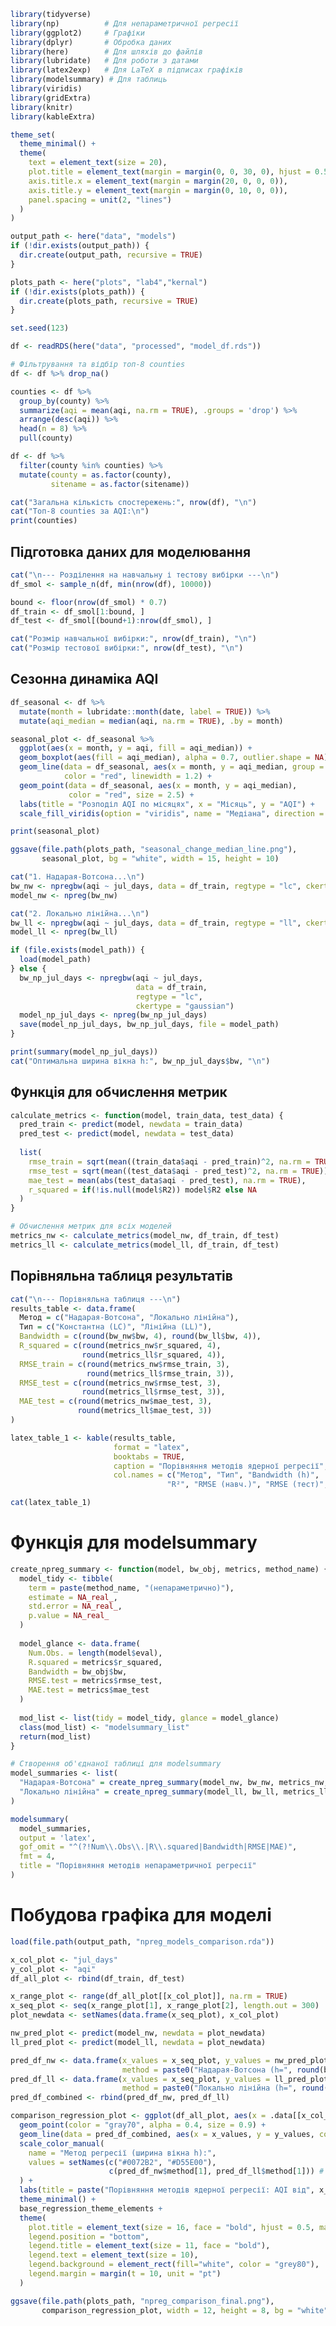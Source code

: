 ```r
library(tidyverse)
library(np)          # Для непараметричної регресії
library(ggplot2)     # Графіки
library(dplyr)       # Обробка даних
library(here)        # Для шляхів до файлів
library(lubridate)   # Для роботи з датами
library(latex2exp)   # Для LaTeX в підписах графіків
library(modelsummary) # Для таблиць
library(viridis)
library(gridExtra)
library(knitr)
library(kableExtra)

theme_set(
  theme_minimal() +
  theme(
    text = element_text(size = 20),
    plot.title = element_text(margin = margin(0, 0, 30, 0), hjust = 0.5),
    axis.title.x = element_text(margin = margin(20, 0, 0, 0)),
    axis.title.y = element_text(margin = margin(0, 10, 0, 0)),
    panel.spacing = unit(2, "lines")
  )
)

output_path <- here("data", "models")
if (!dir.exists(output_path)) {
  dir.create(output_path, recursive = TRUE)
}

plots_path <- here("plots", "lab4","kernal")
if (!dir.exists(plots_path)) {
  dir.create(plots_path, recursive = TRUE)
}

set.seed(123)
```

```r
df <- readRDS(here("data", "processed", "model_df.rds"))

# Фільтрування та відбір топ-8 counties
df <- df %>% drop_na()

counties <- df %>%
  group_by(county) %>%
  summarize(aqi = mean(aqi, na.rm = TRUE), .groups = 'drop') %>%
  arrange(desc(aqi)) %>%
  head(n = 8) %>%
  pull(county)

df <- df %>% 
  filter(county %in% counties) %>%
  mutate(county = as.factor(county),
         sitename = as.factor(sitename))

cat("Загальна кількість спостережень:", nrow(df), "\n")
cat("Топ-8 counties за AQI:\n")
print(counties)

```

## Підготовка даних для моделювання
```r
cat("\n--- Розділення на навчальну і тестову вибірки ---\n")
df_smol <- sample_n(df, min(nrow(df), 10000))

bound <- floor(nrow(df_smol) * 0.7)
df_train <- df_smol[1:bound, ]
df_test <- df_smol[(bound+1):nrow(df_smol), ]

cat("Розмір навчальної вибірки:", nrow(df_train), "\n")
cat("Розмір тестової вибірки:", nrow(df_test), "\n")
```

## Сезонна динаміка AQI
```r
df_seasonal <- df %>%
  mutate(month = lubridate::month(date, label = TRUE)) %>% 
  mutate(aqi_median = median(aqi, na.rm = TRUE), .by = month)

seasonal_plot <- df_seasonal %>% 
  ggplot(aes(x = month, y = aqi, fill = aqi_median)) +
  geom_boxplot(aes(fill = aqi_median), alpha = 0.7, outlier.shape = NA) +
  geom_line(data = df_seasonal, aes(x = month, y = aqi_median, group = 1),
            color = "red", linewidth = 1.2) +
  geom_point(data = df_seasonal, aes(x = month, y = aqi_median),
             color = "red", size = 2.5) +
  labs(title = "Розподіл AQI по місяцях", x = "Місяць", y = "AQI") + 
  scale_fill_viridis(option = "viridis", name = "Медіана", direction = -1)

print(seasonal_plot)

ggsave(file.path(plots_path, "seasonal_change_median_line.png"),
       seasonal_plot, bg = "white", width = 15, height = 10)
```

```r
cat("1. Надарая-Вотсона...\n")
bw_nw <- npregbw(aqi ~ jul_days, data = df_train, regtype = "lc", ckertype = "gaussian")
model_nw <- npreg(bw_nw)

cat("2. Локально лінійна...\n")
bw_ll <- npregbw(aqi ~ jul_days, data = df_train, regtype = "ll", ckertype = "gaussian")
model_ll <- npreg(bw_ll)
```

```r
if (file.exists(model_path)) {
  load(model_path)
} else {
  bw_np_jul_days <- npregbw(aqi ~ jul_days, 
                            data = df_train, 
                            regtype = "lc", 
                            ckertype = "gaussian")
  model_np_jul_days <- npreg(bw_np_jul_days)
  save(model_np_jul_days, bw_np_jul_days, file = model_path)
}

print(summary(model_np_jul_days))
cat("Оптимальна ширина вікна h:", bw_np_jul_days$bw, "\n")
```

## Функція для обчислення метрик
```r
calculate_metrics <- function(model, train_data, test_data) {
  pred_train <- predict(model, newdata = train_data)
  pred_test <- predict(model, newdata = test_data)
  
  list(
    rmse_train = sqrt(mean((train_data$aqi - pred_train)^2, na.rm = TRUE)),
    rmse_test = sqrt(mean((test_data$aqi - pred_test)^2, na.rm = TRUE)),
    mae_test = mean(abs(test_data$aqi - pred_test), na.rm = TRUE),
    r_squared = if(!is.null(model$R2)) model$R2 else NA
  )
}

# Обчислення метрик для всіх моделей
metrics_nw <- calculate_metrics(model_nw, df_train, df_test)
metrics_ll <- calculate_metrics(model_ll, df_train, df_test)

```

## Порівняльна таблиця результатів
```r
cat("\n--- Порівняльна таблиця ---\n")
results_table <- data.frame(
  Метод = c("Надарая-Вотсона", "Локально лінійна"),
  Тип = c("Константна (LC)", "Лінійна (LL)"),
  Bandwidth = c(round(bw_nw$bw, 4), round(bw_ll$bw, 4)),
  R_squared = c(round(metrics_nw$r_squared, 4),
                round(metrics_ll$r_squared, 4)),
  RMSE_train = c(round(metrics_nw$rmse_train, 3),
                 round(metrics_ll$rmse_train, 3)),
  RMSE_test = c(round(metrics_nw$rmse_test, 3),
                round(metrics_ll$rmse_test, 3)),
  MAE_test = c(round(metrics_nw$mae_test, 3),
               round(metrics_ll$mae_test, 3))
)

latex_table_1 <- kable(results_table, 
                       format = "latex", 
                       booktabs = TRUE,
                       caption = "Порівняння методів ядерної регресії",
                       col.names = c("Метод", "Тип", "Bandwidth (h)", 
                                   "R²", "RMSE (навч.)", "RMSE (тест)", "MAE (тест)"))

cat(latex_table_1)
```

# Функція для modelsummary
```r
create_npreg_summary <- function(model, bw_obj, metrics, method_name) {
  model_tidy <- tibble(
    term = paste(method_name, "(непараметрично)"),
    estimate = NA_real_,
    std.error = NA_real_,
    p.value = NA_real_
  )
  
  model_glance <- data.frame(
    Num.Obs. = length(model$eval),
    R.squared = metrics$r_squared,
    Bandwidth = bw_obj$bw,
    RMSE.test = metrics$rmse_test,
    MAE.test = metrics$mae_test
  )
  
  mod_list <- list(tidy = model_tidy, glance = model_glance)
  class(mod_list) <- "modelsummary_list"
  return(mod_list)
}
```

```r
# Створення об'єднаної таблиці для modelsummary
model_summaries <- list(
  "Надарая-Вотсона" = create_npreg_summary(model_nw, bw_nw, metrics_nw, "NW"),
  "Локально лінійна" = create_npreg_summary(model_ll, bw_ll, metrics_ll, "LL")
)

modelsummary(
  model_summaries,
  output = 'latex',
  gof_omit = "^(?!Num\\.Obs\\.|R\\.squared|Bandwidth|RMSE|MAE)",
  fmt = 4,
  title = "Порівняння методів непараметричної регресії"
)
```

# Побудова графіка для моделі 
```r
load(file.path(output_path, "npreg_models_comparison.rda"))

x_col_plot <- "jul_days"  
y_col_plot <- "aqi"   
df_all_plot <- rbind(df_train, df_test)

x_range_plot <- range(df_all_plot[[x_col_plot]], na.rm = TRUE)
x_seq_plot <- seq(x_range_plot[1], x_range_plot[2], length.out = 300)
plot_newdata <- setNames(data.frame(x_seq_plot), x_col_plot) 

nw_pred_plot <- predict(model_nw, newdata = plot_newdata)
ll_pred_plot <- predict(model_ll, newdata = plot_newdata)

pred_df_nw <- data.frame(x_values = x_seq_plot, y_values = nw_pred_plot, 
                         method = paste0("Надарая-Вотсона (h=", round(bw_nw$bw, 3), ")"))
pred_df_ll <- data.frame(x_values = x_seq_plot, y_values = ll_pred_plot, 
                         method = paste0("Локально лінійна (h=", round(bw_ll$bw, 3), ")"))
pred_df_combined <- rbind(pred_df_nw, pred_df_ll)

comparison_regression_plot <- ggplot(df_all_plot, aes(x = .data[[x_col_plot]], y = .data[[y_col_plot]])) +
  geom_point(color = "gray70", alpha = 0.4, size = 0.9) +
  geom_line(data = pred_df_combined, aes(x = x_values, y = y_values, color = method), linewidth = 1.5) +
  scale_color_manual(
    name = "Метод регресії (ширина вікна h):",
    values = setNames(c("#0072B2", "#D55E00"), 
                      c(pred_df_nw$method[1], pred_df_ll$method[1])) # Динамічне присвоєння назв для кольорів
  ) +
  labs(title = paste("Порівняння методів ядерної регресії: AQI від", x_col_plot))
  theme_minimal() +
  base_regression_theme_elements +
  theme(
    plot.title = element_text(size = 16, face = "bold", hjust = 0.5, margin = margin(b = 20)),
    legend.position = "bottom",
    legend.title = element_text(size = 11, face = "bold"),
    legend.text = element_text(size = 10),
    legend.background = element_rect(fill="white", color = "grey80"),
    legend.margin = margin(t = 10, unit = "pt")
  )

ggsave(file.path(plots_path, "npreg_comparison_final.png"),
       comparison_regression_plot, width = 12, height = 8, bg = "white", dpi = 300)

```

